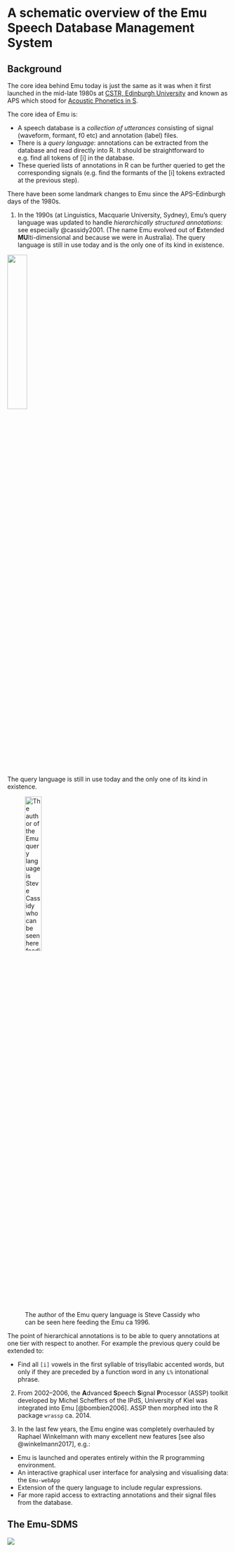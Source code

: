 # A schematic overview of the Emu Speech Database Management System {#sec-intro}

## Background

The core idea behind Emu today is just the same as it was when it first launched in the mid-late 1980s at [CSTR, Edinburgh University](https://www.cstr.ed.ac.uk/){target='_blank'} and known as APS which stood for [Acoustic Phonetics in S](https://www.phonetik.uni-muenchen.de/~jmh/papers/aps.pdf){target='_blank'}.

The core idea of Emu is:

- A speech database is a *collection of utterances* consisting of signal (waveform, formant, f0 etc) and annotation (label) files.
- There is a *query language*: annotations can be extracted from the database and read directly into R. It should be straightforward to e.g. find all tokens of [i] in the database.
- These queried lists of annotations in R can be further queried to get the corresponding signals (e.g. find the formants of the [i] tokens extracted at the previous step).

There have been some landmark changes to Emu since the APS--Edinburgh days of the 1980s.

(@) In the 1990s (at Linguistics, Macquarie University, Sydney), Emu’s query language was updated to handle *hierarchically structured annotations*: see especially @cassidy2001. (The name Emu evolved out of **E**xtended **MU**lti-dimensional and because we were in Australia). The query language is still in use today and is the only one of its kind in existence.

![](img/emu1990s.png){width='30%' fig-align='center'}

The query language is still in use today and the only one of its kind in existence.

![The author of the Emu query language is Steve Cassidy who can be seen here feeding the Emu ca 1996.](img/cassidy.png){width='30%' fig-align='center'}

The point of hierarchical annotations is to be able to query annotations at one tier with respect to another. For example the previous query could be extended to:

- Find all `[i]` vowels in the first syllable of trisyllabic accented words, but only if they are preceded by a function word in any `L%` intonational phrase.

(@) From 2002--2006, the **A**dvanced **S**peech **S**ignal **P**rocessor (ASSP) toolkit developed by Michel Scheffers of the IPdS, University of Kiel was integrated into Emu [@bombien2006]. ASSP then morphed into the R package `wrassp` ca. 2014.

(@) In the last few years, the Emu engine was completely overhauled by Raphael Winkelmann with many excellent new features [see also @winkelmann2017], e.g.:

- Emu is launched and operates entirely within the R programming environment.
- An interactive graphical user interface for analysing and visualising data: the `Emu-webApp`
- Extension of the query language to include regular expressions.
- Far more rapid access to extracting annotations and their signal files from the database.

## The Emu-SDMS

<!-- would be nice to have some discussion of this! -->

![](img/emu_overview.png)

